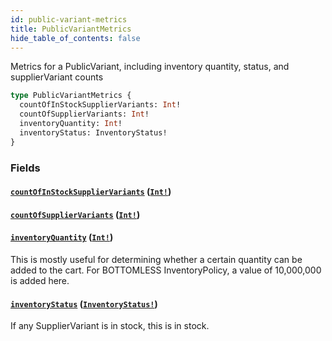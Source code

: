```yaml
---
id: public-variant-metrics
title: PublicVariantMetrics
hide_table_of_contents: false
---
```



Metrics for a PublicVariant, including inventory quantity, status, and supplierVariant counts

```graphql
type PublicVariantMetrics {
  countOfInStockSupplierVariants: Int!
  countOfSupplierVariants: Int!
  inventoryQuantity: Int!
  inventoryStatus: InventoryStatus!
}
```


### Fields

#### [`countOfInStockSupplierVariants`](#) ([`Int!`](/demand/api/graphql-storefront/reference/scalars/int))




#### [`countOfSupplierVariants`](#) ([`Int!`](/demand/api/graphql-storefront/reference/scalars/int))




#### [`inventoryQuantity`](#) ([`Int!`](/demand/api/graphql-storefront/reference/scalars/int))

This is mostly useful for determining whether a certain quantity can be added
to the cart. For BOTTOMLESS InventoryPolicy, a value of 10,000,000 is added here.


#### [`inventoryStatus`](#) ([`InventoryStatus!`](/demand/api/graphql-storefront/reference/enums/inventory-status))

If any SupplierVariant is in stock, this is in stock.




